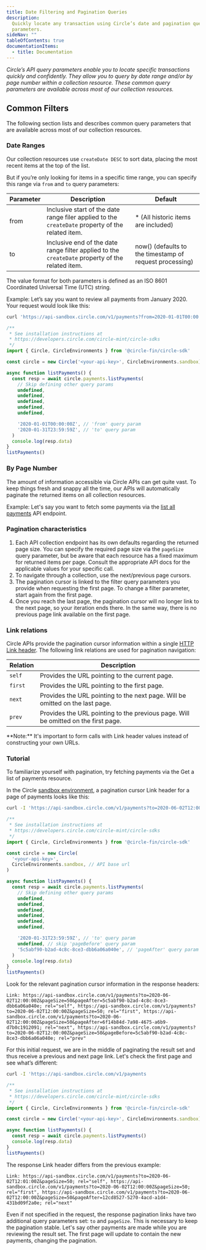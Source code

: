 ---
title: Date Filtering and Pagination Queries
description:
  Quickly locate any transaction using Circle’s date and pagination query
  parameters.
sideNav: ""
tableOfContents: true
documentationItems:
  - title: Documentation
---

_Circle’s API query parameters enable you to locate specific transactions
quickly and confidently. They allow you to query by date range and/or by page
number within a collection resource. These common query parameters are available
across most of our collection resources._

## Common Filters

The following section lists and describes common query parameters that are
available across most of our collection resources.

### Date Ranges

Our collection resources use `createDate DESC` to sort data, placing the most
recent items at the top of the list.

But if you’re only looking for items in a specific time range, you can specify
this range via `from` and `to` query parameters:

| Parameter | Description                                                                                       | Default                                                 |
| --------- | ------------------------------------------------------------------------------------------------- | ------------------------------------------------------- |
| from      | Inclusive start of the date range filer applied to the `createDate` property of the related item. | \* (All historic items are included)                    |
| to        | Inclusive end of the date range filter applied to the `createDate` property of the related item.  | now() (defaults to the timestamp of request processing) |

The value format for both parameters is defined as an ISO 8601 Coordinated
Universal Time (UTC) string.

Example: Let’s say you want to review all payments from January 2020. Your
request would look like this:

<CodeGroup>

```bash Bash
curl 'https://api-sandbox.circle.com/v1/payments?from=2020-01-01T00:00:00Z&to=2020-01-31T23:59:59Z'
```

```javascript Javascript
/**
 * See installation instructions at
 * https://developers.circle.com/circle-mint/circle-sdks
 */
import { Circle, CircleEnvironments } from '@circle-fin/circle-sdk'

const circle = new Circle('<your-api-key>', CircleEnvironments.sandbox)

async function listPayments() {
  const resp = await circle.payments.listPayments(
    // Skip defining other query params
    undefined,
    undefined,
    undefined,
    undefined,
    undefined,

    '2020-01-01T00:00:00Z', // 'from' query param
    '2020-01-31T23:59:59Z', // 'to' query param
  )
  console.log(resp.data)
}
listPayments()
```

</CodeGroup>

### By Page Number

The amount of information accessible via Circle APIs can get quite vast. To keep
things fresh and snappy all the time, our APIs will automatically paginate the
returned items on all collection resources.

Example: Let's say you want to fetch some payments via the
[list all payments](/api-reference/circle-mint/payments/list-payments) API
endpoint.

### Pagination characteristics

1. Each API collection endpoint has its own defaults regarding the returned page
   size. You can specify the required page size via the `pageSize` query
   parameter, but be aware that each resource has a fixed maximum for returned
   items per page. Consult the appropriate API docs for the applicable values
   for your specific call.
2. To navigate through a collection, use the next/previous page cursors.
3. The pagination cursor is linked to the filter query parameters you provide
   when requesting the first page. To change a filter parameter, start again
   from the first page.
4. Once you reach the last page, the pagination cursor will no longer link to
   the next page, so your iteration ends there. In the same way, there is no
   previous page link available on the first page.

### Link relations

Circle APIs provide the pagination cursor information within a single
[HTTP Link header](https://tools.ietf.org/html/rfc5988). The following link
relations are used for pagination navigation:

| Relation | Description                                                                        |
| -------- | ---------------------------------------------------------------------------------- |
| `self`   | Provides the URL pointing to the current page.                                     |
| `first`  | Provides the URL pointing to the first page.                                       |
| `next`   | Provides the URL pointing to the next page. Will be omitted on the last page.      |
| `prev`   | Provides the URL pointing to the previous page. Will be omitted on the first page. |

<Note>
  **Note:** It's important to form calls with Link header values instead of
  constructing your own URLs.
</Note>

### Tutorial

To familiarize yourself with pagination, try fetching payments via the Get a
list of payments resource.

In the Circle
[sandbox environment](/circle-mint/circle-apis-production-sandbox-environments),
a pagination cursor Link header for a page of payments looks like this:

<CodeGroup>

```bash cURL
curl -I 'https://api-sandbox.circle.com/v1/payments?to=2020-06-02T12:00:00Z&pageAfter=5c5abf90-b2ad-4c8c-8ce3-dbb6a06a040e'i
```

```javascript Javascript
/**
 * See installation instructions at
 * https://developers.circle.com/circle-mint/circle-sdks
 */
import { Circle, CircleEnvironments } from '@circle-fin/circle-sdk'

const circle = new Circle(
  '<your-api-key>',
  CircleEnvironments.sandbox, // API base url
)

async function listPayments() {
  const resp = await circle.payments.listPayments(
    // Skip defining other query params
    undefined,
    undefined,
    undefined,
    undefined,
    undefined,
    undefined,

    '2020-01-31T23:59:59Z', // 'to' query param
    undefined, // skip 'pageBefore' query param
    '5c5abf90-b2ad-4c8c-8ce3-dbb6a06a040e', // 'pageAfter' query param
  )
  console.log(resp.data)
}
listPayments()
```

</CodeGroup>

Look for the relevant pagination cursor information in the response headers:

```text Text
Link: https://api-sandbox.circle.com/v1/payments?to=2020-06-02T12:00:00Z&pageSize=50&pageAfter=5c5abf90-b2ad-4c8c-8ce3-dbb6a06a040e; rel="self", https://api-sandbox.circle.com/v1/payments?to=2020-06-02T12:00:00Z&pageSize=50; rel="first", https://api-sandbox.circle.com/v1/payments?to=2020-06-02T12:00:00Z&pageSize=50&pageAfter=6f14b84d-7a98-4675-a6b9-d7b0c1912091; rel="next", https://api-sandbox.circle.com/v1/payments?to=2020-06-02T12:00:00Z&pageSize=50&pageBefore=5c5abf90-b2ad-4c8c-8ce3-dbb6a06a040e; rel="prev"
```

For this initial request, we are in the middle of paginating the result set and
thus receive a previous and next page link. Let's check the first page and see
what’s different:

<CodeGroup>

```bash cURL
curl -I 'https://api-sandbox.circle.com/v1/payments
```

```javascript Javascript
/**
 * See installation instructions at
 * https://developers.circle.com/circle-mint/circle-sdks
 */
import { Circle, CircleEnvironments } from '@circle-fin/circle-sdk'

const circle = new Circle('<your-api-key>', CircleEnvironments.sandbox)

async function listPayments() {
  const resp = await circle.payments.listPayments()
  console.log(resp.data)
}
listPayments()
```

</CodeGroup>

The response Link header differs from the previous example:

```text Text
Link: https://api-sandbox.circle.com/v1/payments?to=2020-06-02T12:01:00Z&pageSize=50; rel="self", https://api-sandbox.circle.com/v1/payments?to=2020-06-02T12:00:00Z&pageSize=50; rel="first", https://api-sandbox.circle.com/v1/payments?to=2020-06-02T12:00:00Z&pageSize=50&pageAfter=12cd8527-5270-4acd-a1d4-431bd09f2a0e; rel="next"
```

Even if not specified in the request, the response pagination links have two
additional query parameters set: `to` and `pageSize`. This is necessary to keep
the pagination stable. Let's say other payments are made while you are reviewing
the result set. The first page will update to contain the new payments, changing
the pagination.
